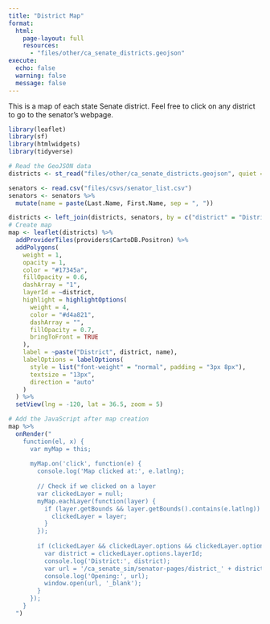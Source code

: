 ```yaml
---
title: "District Map"
format: 
  html:
    page-layout: full
    resources:
      - "files/other/ca_senate_districts.geojson"
execute:
  echo: false
  warning: false
  message: false
---
```


This is a map of each state Senate district. Feel free to click on any district to go to the senator's webpage.

```r

library(leaflet)
library(sf)
library(htmlwidgets)
library(tidyverse)

# Read the GeoJSON data
districts <- st_read("files/other/ca_senate_districts.geojson", quiet = TRUE)

senators <- read.csv("files/csvs/senator_list.csv")
senators <- senators %>%
  mutate(name = paste(Last.Name, First.Name, sep = ", "))

districts <- left_join(districts, senators, by = c("district" = "District"))
# Create map 
map <- leaflet(districts) %>%
  addProviderTiles(providers$CartoDB.Positron) %>%  
  addPolygons(
    weight = 1,
    opacity = 1,
    color = "#17345a",
    fillOpacity = 0.6,
    dashArray = "1",
    layerId = ~district,
    highlight = highlightOptions(
      weight = 4,
      color = "#d4a821",
      dashArray = "",
      fillOpacity = 0.7,
      bringToFront = TRUE
    ),
    label = ~paste("District", district, name),  
    labelOptions = labelOptions(
      style = list("font-weight" = "normal", padding = "3px 8px"),
      textsize = "13px",
      direction = "auto"
    )
  ) %>%
  setView(lng = -120, lat = 36.5, zoom = 5)

# Add the JavaScript after map creation
map %>% 
  onRender("
    function(el, x) {
      var myMap = this;
      
      myMap.on('click', function(e) {
        console.log('Map clicked at:', e.latlng);
        
        // Check if we clicked on a layer
        var clickedLayer = null;
        myMap.eachLayer(function(layer) {
          if (layer.getBounds && layer.getBounds().contains(e.latlng)) {
            clickedLayer = layer;
          }
        });
        
        if (clickedLayer && clickedLayer.options && clickedLayer.options.layerId) {
          var district = clickedLayer.options.layerId;
          console.log('District:', district);
          var url = '/ca_senate_sim/senator-pages/district_' + district + '.html';
          console.log('Opening:', url);
          window.open(url, '_blank');
        }
      });
    }
  ")
```

